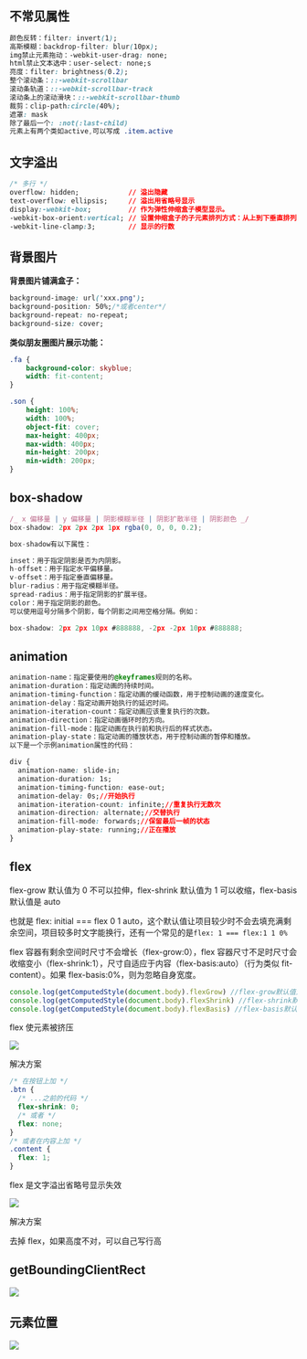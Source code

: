 ## 不常见属性

```css
颜色反转：filter: invert(1);
高斯模糊：backdrop-filter: blur(10px);
img禁止元素拖动：-webkit-user-drag: none;
html禁止文本选中：user-select: none;s
亮度：filter: brightness(0.2);
整个滚动条：::-webkit-scrollbar
滚动条轨道：::-webkit-scrollbar-track
滚动条上的滚动滑块：::-webkit-scrollbar-thumb
裁剪：clip-path:circle(40%);
遮罩: mask
除了最后一个: :not(:last-child)
元素上有两个类如active,可以写成 .item.active
```

## 文字溢出

```css
/* 多行 */
overflow: hidden;            // 溢出隐藏
text-overflow: ellipsis;     // 溢出用省略号显示
display:-webkit-box;         // 作为弹性伸缩盒子模型显示。
-webkit-box-orient:vertical; // 设置伸缩盒子的子元素排列方式：从上到下垂直排列
-webkit-line-clamp:3;        // 显示的行数
```

## 背景图片

**背景图片铺满盒子：**

```css
background-image: url('xxx.png');
background-position: 50%;/*或者center*/
background-repeat: no-repeat;
background-size: cover;
```

**类似朋友圈图片展示功能：**

```css
.fa {
    background-color: skyblue;
    width: fit-content;
}

.son {
    height: 100%;
    width: 100%;
    object-fit: cover;
    max-height: 400px;
    max-width: 400px;
    min-height: 200px;
    min-width: 200px;
}
```

## box-shadow

```jsx
/_ x 偏移量 | y 偏移量 | 阴影模糊半径 | 阴影扩散半径 | 阴影颜色 _/
box-shadow: 2px 2px 2px 1px rgba(0, 0, 0, 0.2);

box-shadow有以下属性：

inset：用于指定阴影是否为内阴影。
h-offset：用于指定水平偏移量。
v-offset：用于指定垂直偏移量。
blur-radius：用于指定模糊半径。
spread-radius：用于指定阴影的扩展半径。
color：用于指定阴影的颜色。
可以使用逗号分隔多个阴影，每个阴影之间用空格分隔。例如：

box-shadow: 2px 2px 10px #888888, -2px -2px 10px #888888;
```

## animation

```css
animation-name：指定要使用的@keyframes规则的名称。
animation-duration：指定动画的持续时间。
animation-timing-function：指定动画的缓动函数，用于控制动画的速度变化。
animation-delay：指定动画开始执行的延迟时间。
animation-iteration-count：指定动画应该重复执行的次数。
animation-direction：指定动画循环时的方向。
animation-fill-mode：指定动画在执行前和执行后的样式状态。
animation-play-state：指定动画的播放状态，用于控制动画的暂停和播放。
以下是一个示例animation属性的代码：

div {
  animation-name: slide-in;
  animation-duration: 1s;
  animation-timing-function: ease-out;
  animation-delay: 0s;//开始执行
  animation-iteration-count: infinite;//重复执行无数次
  animation-direction: alternate;//交替执行
  animation-fill-mode: forwards;//保留最后一帧的状态
  animation-play-state: running;//正在播放
}
```

## flex

flex-grow 默认值为 0 不可以拉伸，flex-shrink 默认值为 1 可以收缩，flex-basis 默认值是 auto

也就是 flex: initial === flex 0 1 auto，这个默认值让项目较少时不会去填充满剩余空间，项目较多时文字能换行，还有一个常见的是`flex: 1 === flex:1 1 0%`

flex 容器有剩余空间时尺寸不会增长（flex-grow:0），flex 容器尺寸不足时尺寸会收缩变小（flex-shrink:1），尺寸自适应于内容（flex-basis:auto）（行为类似 fit-content）。如果 flex-basis:0%，则为忽略自身宽度。

```js
console.log(getComputedStyle(document.body).flexGrow) //flex-grow默认值为0
console.log(getComputedStyle(document.body).flexShrink) //flex-shrink默认值为1
console.log(getComputedStyle(document.body).flexBasis) //flex-basis默认值是auto
```

flex 使元素被挤压

![](./flex1.png)

解决方案

```css
/* 在按钮上加 */
.btn {
  /* ...之前的代码 */
  flex-shrink: 0;
  /* 或者 */
  flex: none;
}
/* 或者在内容上加 */
.content {
  flex: 1;
}
```

flex 是文字溢出省略号显示失效

![](./flex2.jpeg)

解决方案

去掉 flex，如果高度不对，可以自己写行高

## getBoundingClientRect

![](./atag.jpg)

## 元素位置

![](./atag2.png)
